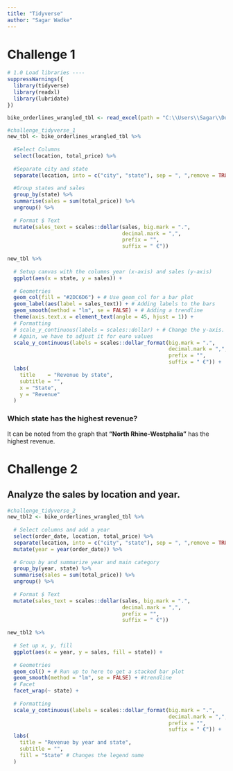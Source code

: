 ```yaml
---
title: "Tidyverse"
author: "Sagar Wadke"
---
```


# Challenge 1

```r
# 1.0 Load libraries ----
suppressWarnings({
  library(tidyverse)
  library(readxl)
  library(lubridate)
})

bike_orderlines_wrangled_tbl <- read_excel(path = "C:\\Users\\Sagar\\Documents\\GitHub\\ss23-bdsb-SagarWadke\\bike_data\\bike_orderlines.xlsx")

#challenge_tidyverse_1
new_tbl <- bike_orderlines_wrangled_tbl %>%
  
  #Select Columns
  select(location, total_price) %>%
  
  #Separate city and state
  separate(location, into = c("city", "state"), sep = ", ",remove = TRUE)  %>%
  
  #Group states and sales
  group_by(state) %>%
  summarise(sales = sum(total_price)) %>%
  ungroup() %>%
  
  # Format $ Text
  mutate(sales_text = scales::dollar(sales, big.mark = ".", 
                                     decimal.mark = ",", 
                                     prefix = "", 
                                     suffix = " €"))

new_tbl %>%
  
  # Setup canvas with the columns year (x-axis) and sales (y-axis)
  ggplot(aes(x = state, y = sales)) +
  
  # Geometries
  geom_col(fill = "#2DC6D6") + # Use geom_col for a bar plot
  geom_label(aes(label = sales_text)) + # Adding labels to the bars
  geom_smooth(method = "lm", se = FALSE) + # Adding a trendline
  theme(axis.text.x = element_text(angle = 45, hjust = 1)) +
  # Formatting
  # scale_y_continuous(labels = scales::dollar) + # Change the y-axis. 
  # Again, we have to adjust it for euro values
  scale_y_continuous(labels = scales::dollar_format(big.mark = ".", 
                                                    decimal.mark = ",", 
                                                    prefix = "", 
                                                    suffix = " €")) +
  labs(
    title    = "Revenue by state",
    subtitle = "",
    x = "State",
    y = "Revenue"
  )

```
### Which state has the highest revenue?

It can be noted from the graph that **"North Rhine-Westphalia"** has the highest revenue.

# Challenge 2

## Analyze the sales by location and year. 

```r
#challenge_tidyverse_2
new_tbl2 <- bike_orderlines_wrangled_tbl %>%
  
  # Select columns and add a year
  select(order_date, location, total_price) %>%
  separate(location, into = c("city", "state"), sep = ", ",remove = TRUE)  %>%
  mutate(year = year(order_date)) %>%
  
  # Group by and summarize year and main category
  group_by(year, state) %>%
  summarise(sales = sum(total_price)) %>%
  ungroup() %>%
  
  # Format $ Text
  mutate(sales_text = scales::dollar(sales, big.mark = ".", 
                                     decimal.mark = ",", 
                                     prefix = "", 
                                     suffix = " €"))

new_tbl2 %>%
  
  # Set up x, y, fill
  ggplot(aes(x = year, y = sales, fill = state)) +
  
  # Geometries
  geom_col() + # Run up to here to get a stacked bar plot
  geom_smooth(method = "lm", se = FALSE) + #trendline
  # Facet
  facet_wrap(~ state) +
  
  # Formatting
  scale_y_continuous(labels = scales::dollar_format(big.mark = ".", 
                                                    decimal.mark = ",", 
                                                    prefix = "", 
                                                    suffix = " €")) +
  labs(
    title = "Revenue by year and state",
    subtitle = "",
    fill = "State" # Changes the legend name
  )
  
```